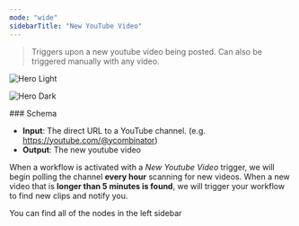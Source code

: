 ```yaml
---
mode: "wide"
sidebarTitle: "New YouTube Video"
---
```


> Triggers upon a new youtube video being posted. Can also be triggered manually with any video.

<img
  className="block dark:hidden"
  src="/node-yt.png"
  alt="Hero Light"
  title={true}
/>

<img
  className="hidden dark:block"
  src="/images/hero-dark.png"
  alt="Hero Dark"
/>

<Info>
  ### Schema

  - **Input**: The direct URL to a YouTube channel. (e.g. https://youtube.com/@ycombinator)
  - **Output**: The new youtube video
</Info>

When a workflow is activated with a _New Youtube Video_ trigger, we will begin polling the channel **every hour** scanning for new videos. When a new video that is **longer than 5 minutes is found**, we will trigger your workflow to find new clips and notify you.

You can find all of the nodes in the left sidebar